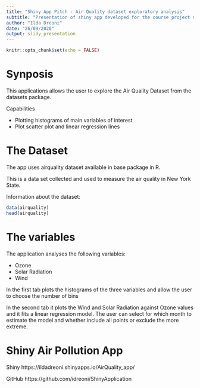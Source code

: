```yaml
---
title: "Shiny App Pitch - Air Quality dataset exploratory analysis"
subtitle: "Presentation of shiny app developed for the course project of the Developing Data Products course"
author: "Ilda Dreoni"
date: "26/09/2020"
output: slidy_presentation
---
```


```r
knitr::opts_chunk$set(echo = FALSE)
```

Synposis
========================================================

This applications allows the user to explore the Air Quality Dataset from the datasets package.

Capabilities

- Plotting histograms of main variables of interest
- Plot scatter plot and linear regression lines

The Dataset
========================================================

The app uses airquality dataset available in base package in R.

This is a data set collected and used to measure the air quality in New York State.

Information about the dataset:

```r
data(airquality)
head(airquality)
```


The variables
========================================================
The application analyses the following variables:

* Ozone
* Solar Radiation
* Wind

In the first tab plots the histograms of the three variables and allow the user to choose the number of bins

In the second tab it plots the Wind and Solar Radiation against Ozone values and it fits a linear regression model. The user can select for which month to estimate the model and whether include all points or exclude the more extreme.

Shiny Air Pollution App
========================================================

Shiny https://ildadreoni.shinyapps.io/AirQuality_app/

GitHub https://github.com/idreoni/ShinyApplication